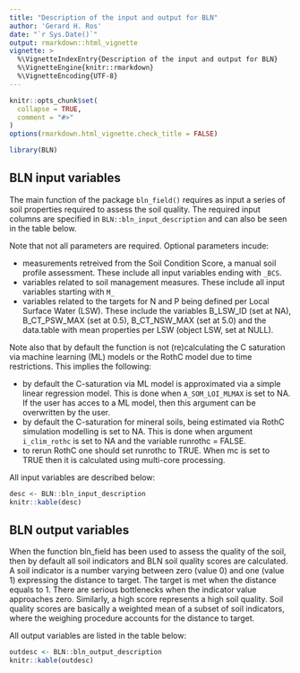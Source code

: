 ```yaml
---
title: "Description of the input and output for BLN"
author: 'Gerard H. Ros'
date: "`r Sys.Date()`"
output: rmarkdown::html_vignette
vignette: >
  %\VignetteIndexEntry{Description of the input and output for BLN}
  %\VignetteEngine{knitr::rmarkdown}
  %\VignetteEncoding{UTF-8}
---
```


```r
knitr::opts_chunk$set(
  collapse = TRUE,
  comment = "#>"
)
options(rmarkdown.html_vignette.check_title = FALSE)
```

```r
library(BLN)
```

## BLN input variables
The main function of the package `bln_field()` requires as input a series of soil properties required to assess the soil quality. 
The required input columns are specified in `BLN::bln_input_description` and can also be seen in the table below.

Note that not all parameters are required. Optional parameters incude:

* measurements retreived from the Soil Condition Score, a manual soil profile assessment. These include all input variables ending with `_BCS`.
* variables related to soil management measures. These include all input variables starting with `M_`
* variables related to the targets for N and P being defined per Local Surface Water (LSW). These include the variables B_LSW_ID (set at NA), B_CT_PSW_MAX (set at 0.5), B_CT_NSW_MAX (set at 5.0) and the data.table with mean properties per LSW (object LSW, set at NULL). 

Note also that by default the function is not (re)calculating the C saturation via machine learning (ML) models or the RothC model due to time restrictions. This implies the following:

* by default the C-saturation via ML model is approximated via a simple linear regression model. This is done when `A_SOM_LOI_MLMAX` is set to NA. If the user has acces to a ML model, then this argument can be overwritten by the user.
* by default the C-saturation for mineral soils, being estimated via RothC simulation modelling is set to NA. This is done when argument `i_clim_rothc` is set to NA and the variable runrothc = FALSE. 
* to rerun RothC one should set runrothc to TRUE. When mc is set to TRUE then it is calculated using multi-core processing. 

All input variables are described below:

```r
desc <- BLN::bln_input_description
knitr::kable(desc)
```

## BLN output variables
When the function bln_field has been used to assess the quality of the soil, then by default all soil indicators and BLN soil quality scores are calculated. A soil indicator is a number varying between zero (value 0) and one (value 1) expressing the distance to target. The target is met when the distance equals to 1. There are serious bottlenecks when the indicator value approaches zero. Similarly, a high score represents a high soil quality. Soil quality scores are basically a weighted mean of a subset of soil indicators, where the weighing procedure accounts for the distance to target.

All output variables are listed in the table below:


```r
outdesc <- BLN::bln_output_description
knitr::kable(outdesc)
```

